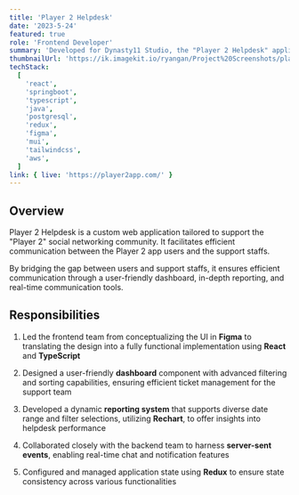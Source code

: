 ```yaml
---
title: 'Player 2 Helpdesk'
date: '2023-5-24'
featured: true
role: 'Frontend Developer'
summary: 'Developed for Dynasty11 Studio, the "Player 2 Helpdesk" application serves as the primary support channel for users of the "Player 2" social networking platform'
thumbnailUrl: 'https://ik.imagekit.io/ryangan/Project%20Screenshots/player2-helpdesk/player2-thumbnail.png?updatedAt=1723238543464'
techStack:
  [
    'react',
    'springboot',
    'typescript',
    'java',
    'postgresql',
    'redux',
    'figma',
    'mui',
    'tailwindcss',
    'aws',
  ]
link: { live: 'https://player2app.com/' }
---
```


## Overview

Player 2 Helpdesk is a custom web application tailored to support the "Player 2" social networking community. It facilitates efficient communication between the Player 2 app users and the support staffs.

By bridging the gap between users and support staffs, it ensures efficient communication through a user-friendly dashboard, in-depth reporting, and real-time communication tools.

## Responsibilities

1. Led the frontend team from conceptualizing the UI in **Figma** to translating the design into a fully functional implementation using **React** and **TypeScript**

2. Designed a user-friendly **dashboard** component with advanced filtering and sorting capabilities, ensuring efficient ticket management for the support team

3. Developed a dynamic **reporting system** that supports diverse date range and filter selections, utilizing **Rechart**, to offer insights into helpdesk performance

4. Collaborated closely with the backend team to harness **server-sent events**, enabling real-time chat and notification features

5. Configured and managed application state using **Redux** to ensure state consistency across various functionalities
